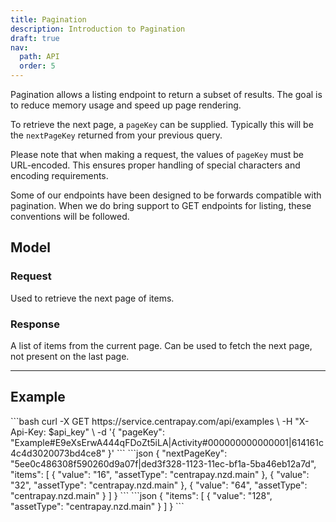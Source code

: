 ```yaml
---
title: Pagination
description: Introduction to Pagination
draft: true
nav:
  path: API
  order: 5
---
```


Pagination allows a listing endpoint to return a subset of results. The goal is to reduce memory
usage and speed up page rendering.

To retrieve the next page, a `pageKey` can be supplied. Typically this will be the `nextPageKey`
returned from your previous query.

Please note that when making a request, the values of `pageKey` must be URL-encoded. This ensures proper handling of special characters and encoding requirements.

Some of our endpoints have been designed to be forwards compatible with pagination. When we do
bring support to GET endpoints for listing, these conventions will be followed.

## Model

### Request

<Properties>
  <Property name="pageKey" type="string">
    Used to retrieve the next page of items.
  </Property>
</Properties>

### Response

<Properties>
  <Property name="items" type="array" required>
    A list of items from the current page.
  </Property>
  <Property name="nextPageKey" type="string">
    Can be used to fetch the next page, not present on the last page.
  </Property>
</Properties>

---

## Example

<CodePanel title="A GET endpoint for listing with a pageKey" method="POST" path="/api/examples">
  ```bash
  curl -X GET https://service.centrapay.com/api/examples \
    -H "X-Api-Key: $api_key" \
    -d '{
      "pageKey": "Example#E9eXsErwA444qFDoZt5iLA|Activity#000000000000001|614161c4c4d3020073bd4ce8"
    }'
  ```
</CodePanel>

<CodePanel title="Response with more content">
  ```json
  {
    "nextPageKey": "5ee0c486308f590260d9a07f|ded3f328-1123-11ec-bf1a-5ba46eb12a7d",
    "items": [
      {
        "value": "16",
        "assetType": "centrapay.nzd.main"
      },
      {
        "value": "32",
        "assetType": "centrapay.nzd.main"
      },
      {
        "value": "64",
        "assetType": "centrapay.nzd.main"
      }
    ]
  }
  ```
</CodePanel>

<CodePanel title="Response with the final page">
```json
{
  "items": [
    {
      "value": "128",
      "assetType": "centrapay.nzd.main"
    }
  ]
}
```
</CodePanel>
